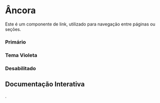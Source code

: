 
<Meta of={Story} />

# Âncora

Este é um componente de link, utilizado para navegação entre páginas ou seções.

### Primário
<Canvas of={Story.Primary} />

### Tema Violeta
<Canvas of={Story.Violet} />

### Desabilitado
<Canvas of={Story.Disabled} />

## Documentação Interativa
<Primary />
<Controls />.